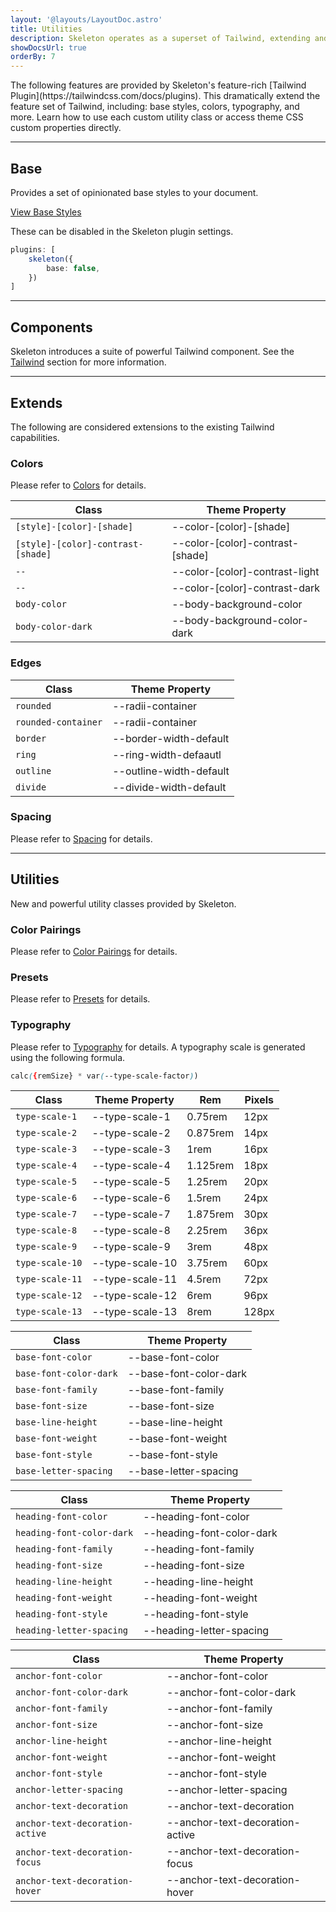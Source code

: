 ```yaml
---
layout: '@layouts/LayoutDoc.astro'
title: Utilities
description: Skeleton operates as a superset of Tailwind, extending and adding powerful utility classes and styles.
showDocsUrl: true
orderBy: 7
---
```



<p class="type-scale-5">The following features are provided by Skeleton's feature-rich [Tailwind Plugin](https://tailwindcss.com/docs/plugins). This dramatically extend the feature set of Tailwind, including: base styles, colors, typography, and more. Learn how to use each custom utility class or access theme CSS custom properties directly.</p>

---

## Base

Provides a set of opinionated base styles to your document.

<a href="https://github.com/skeletonlabs/skeleton/blob/next/packages/skeleton/src/plugin/base/core.css" class="btn preset-outlined-surface-200-800">View Base Styles</a>

These can be disabled in the Skeleton plugin settings.

```ts title="tailwind.config"
plugins: [
    skeleton({
        base: false,
    })
]
```

---

## Components

Skeleton introduces a suite of powerful Tailwind component. See the [Tailwind](/tailwind/badges) section for more information.

---

## Extends

The following are considered extensions to the existing Tailwind capabilities.

### Colors

Please refer to [Colors](/design/colors) for details.

| Class                              | Theme Property                   |
| ---------------------------------- | -------------------------------- |
| `[style]-[color]-[shade]`          | --color-[color]-[shade]          |
| `[style]-[color]-contrast-[shade]` | --color-[color]-contrast-[shade] |
| `--`                               | --color-[color]-contrast-light   |
| `--`                               | --color-[color]-contrast-dark    |
| `body-color`                       | --body-background-color          |
| `body-color-dark`                  | --body-background-color-dark     |

### Edges

| Class                | Theme Property          |
| -------------------- | ----------------------- |
| `rounded`            | --radii-container       |
| `rounded-container`  | --radii-container       |
| `border`             | --border-width-default  |
| `ring`               | --ring-width-defaautl   |
| `outline`            | --outline-width-default |
| `divide`             | --divide-width-default  |

### Spacing

Please refer to [Spacing](/design/spacing) for details.

---

## Utilities

New and powerful utility classes provided by Skeleton.

### Color Pairings

Please refer to [Color Pairings](/design/colors#pairings) for details.

### Presets

Please refer to [Presets](/design/presets) for details.

### Typography

Please refer to [Typography](/design/typography) for details. A typography scale is generated using the following formula.

```css
calc({remSize} * var(--type-scale-factor))
```

| Class | Theme Property | Rem | Pixels |
| --- | --- | --- | --- |
| `type-scale-1` | --type-scale-1 | 0.75rem | 12px |
| `type-scale-2` | --type-scale-2 | 0.875rem | 14px |
| `type-scale-3` | --type-scale-3 | 1rem | 16px |
| `type-scale-4` | --type-scale-4 | 1.125rem | 18px |
| `type-scale-5` | --type-scale-5 | 1.25rem | 20px |
| `type-scale-6` | --type-scale-6 | 1.5rem | 24px |
| `type-scale-7` | --type-scale-7 | 1.875rem | 30px |
| `type-scale-8` | --type-scale-8 | 2.25rem | 36px |
| `type-scale-9` | --type-scale-9 | 3rem | 48px |
| `type-scale-10` | --type-scale-10 | 3.75rem | 60px |
| `type-scale-11` | --type-scale-11 | 4.5rem | 72px |
| `type-scale-12` | --type-scale-12 | 6rem | 96px |
| `type-scale-13` | --type-scale-13 | 8rem | 128px |

| Class  | Theme Property  |
| --- | --- |
| `base-font-color` | --base-font-color |
| `base-font-color-dark` | --base-font-color-dark |
| `base-font-family` | --base-font-family |
| `base-font-size` | --base-font-size |
| `base-line-height` | --base-line-height |
| `base-font-weight` | --base-font-weight |
| `base-font-style` | --base-font-style |
| `base-letter-spacing` | --base-letter-spacing |

| Class  | Theme Property  |
| --- | --- |
| `heading-font-color` | --heading-font-color |
| `heading-font-color-dark` | --heading-font-color-dark |
| `heading-font-family` | --heading-font-family |
| `heading-font-size` | --heading-font-size |
| `heading-line-height` | --heading-line-height |
| `heading-font-weight` | --heading-font-weight |
| `heading-font-style` | --heading-font-style |
| `heading-letter-spacing` | --heading-letter-spacing |

| Class  | Theme Property  |
| --- | --- |
| `anchor-font-color` | --anchor-font-color |
| `anchor-font-color-dark` | --anchor-font-color-dark |
| `anchor-font-family` | --anchor-font-family |
| `anchor-font-size` | --anchor-font-size |
| `anchor-line-height` | --anchor-line-height |
| `anchor-font-weight` | --anchor-font-weight |
| `anchor-font-style` | --anchor-font-style |
| `anchor-letter-spacing` | --anchor-letter-spacing |
| `anchor-text-decoration` | --anchor-text-decoration |
| `anchor-text-decoration-active` | --anchor-text-decoration-active |
| `anchor-text-decoration-focus` | --anchor-text-decoration-focus |
| `anchor-text-decoration-hover` | --anchor-text-decoration-hover |